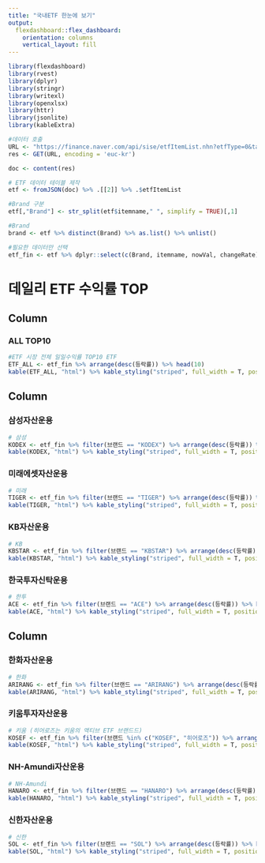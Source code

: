 ---
title: "국내ETF 한눈에 보기"
output: 
  flexdashboard::flex_dashboard:
    orientation: columns
    vertical_layout: fill
---

```{r setup, include=FALSE}
library(flexdashboard)
library(rvest)
library(dplyr)
library(stringr)
library(writexl)
library(openxlsx)
library(httr)
library(jsonlite)
library(kableExtra)

#데이터 호출
URL <- "https://finance.naver.com/api/sise/etfItemList.nhn?etfType=0&targetColumn=market_sum&sortOrder=desc"
res <- GET(URL, encoding = 'euc-kr')

doc <- content(res)

# ETF 데이터 테이블 제작
etf <- fromJSON(doc) %>% .[[2]] %>% .$etfItemList

#Brand 구분
etf[,"Brand"] <- str_split(etf$itemname," ", simplify = TRUE)[,1]

#Brand
brand <- etf %>% distinct(Brand) %>% as.list() %>% unlist()

#필요한 데이터만 선택
etf_fin <- etf %>% dplyr::select(c(Brand, itemname, nowVal, changeRate)) %>% rename("브랜드" = "Brand", "종목명" = "itemname", "가격" = "nowVal", "등락률" = "changeRate")

```

데일리 ETF 수익률 TOP
=======================================================================

Column {data-width=350}
-----------------------------------------------------------------------

### ALL TOP10

```{r}
#ETF 시장 전체 일일수익률 TOP10 ETF
ETF_ALL <- etf_fin %>% arrange(desc(등락률)) %>% head(10)
kable(ETF_ALL, "html") %>% kable_styling("striped", full_width = T, position = "center", font_size = 10)
```


Column {data-width=325}
-----------------------------------------------------------------------

### 삼성자산운용

```{r}
# 삼성
KODEX <- etf_fin %>% filter(브랜드 == "KODEX") %>% arrange(desc(등락률)) %>% head(5)
kable(KODEX, "html") %>% kable_styling("striped", full_width = T, position = "center", font_size = 10)
```

### 미래에셋자산운용

```{r}
# 미래
TIGER <- etf_fin %>% filter(브랜드 == "TIGER") %>% arrange(desc(등락률)) %>% head(5)
kable(TIGER, "html") %>% kable_styling("striped", full_width = T, position = "center", font_size = 10)
```

### KB자산운용

```{r}
# KB
KBSTAR <- etf_fin %>% filter(브랜드 == "KBSTAR") %>% arrange(desc(등락률)) %>% head(5)
kable(KBSTAR, "html") %>% kable_styling("striped", full_width = T, position = "center", font_size = 10)
```
### 한국투자신탁운용

```{r}
# 한투
ACE <- etf_fin %>% filter(브랜드 == "ACE") %>% arrange(desc(등락률)) %>% head(5)
kable(ACE, "html") %>% kable_styling("striped", full_width = T, position = "center", font_size = 10)
```

Column {data-width=325}
-----------------------------------------------------------------------
### 한화자산운용

```{r}
# 한화
ARIRANG <- etf_fin %>% filter(브랜드 == "ARIRANG") %>% arrange(desc(등락률)) %>% head(5)
kable(ARIRANG, "html") %>% kable_styling("striped", full_width = T, position = "center", font_size = 10)
```

### 키움투자자산운용

```{r}
# 키움 (히어로즈는 키움의 액티브 ETF 브랜드드)
KOSEF <- etf_fin %>% filter(브랜드 %in% c("KOSEF", "히어로즈")) %>% arrange(desc(등락률)) %>% head(5)
kable(KOSEF, "html") %>% kable_styling("striped", full_width = T, position = "center", font_size = 10)
```

### NH-Amundi자산운용

```{r}
# NH-Amundi
HANARO <- etf_fin %>% filter(브랜드 == "HANARO") %>% arrange(desc(등락률)) %>% head(5)
kable(HANARO, "html") %>% kable_styling("striped", full_width = T, position = "center", font_size = 10)
```
### 신한자산운용

```{r}
# 신한
SOL <- etf_fin %>% filter(브랜드 == "SOL") %>% arrange(desc(등락률)) %>% head(5)
kable(SOL, "html") %>% kable_styling("striped", full_width = T, position = "center", font_size = 10)
```

